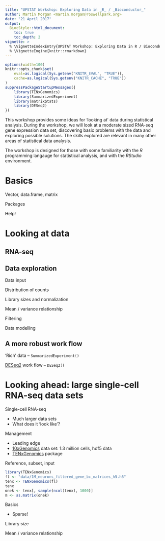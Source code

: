 ```yaml
---
title: "UPSTAT Workshop: Exploring Data in _R_ / _Bioconductor_"
author: Martin Morgan <martin.morgan@roswellpark.org>
date: "21 April 2017"
output:
  BiocStyle::html_document:
    toc: true
    toc_depth: 2
vignette: >
  % \VignetteIndexEntry{UPSTAT Workshop: Exploring Data in R / Bioconductor}
  % \VignetteEngine{knitr::rmarkdown}
---
```


```r
options(width=100)
knitr::opts_chunk$set(
    eval=as.logical(Sys.getenv("KNITR_EVAL", "TRUE")),
    cache=as.logical(Sys.getenv("KNITR_CACHE", "TRUE"))
)
suppressPackageStartupMessages({
    library(TENxGenomics)
    library(SummarizedExperiment)
    library(matrixStats)
    library(DESeq2)
})
```

This workshop provides some ideas for 'looking at' data during
statistical analysis.  During the workshop, we will look at a moderate
sized RNA-seq gene expression data set, discovering basic problems
with the data and exploring possible solutions. The skills explored
are relevant in many other areas of statistical data analysis.

The workshop is designed for those with some familiarity with the _R_
programming langauge for statistical analysis, and with the _RStudio_
environment.

# Basics

Vector, data.frame, matrix

Packages

Help!

# Looking at data

## RNA-seq

## Data exploration

Data input

Distribution of counts

Library sizes and normalization

Mean / variance relationship

Filtering

Data modelling

## A more robust work flow

'Rich' data -- `SummarizedExperiment()`

[DESeq2][] work flow -- `DESeq2()`

# Looking ahead: large single-cell RNA-seq data sets

Single-cell RNA-seq

- Much larger data sets
- What does it 'look like'?

Management

- Leading edge
- [10xGenomics][] data set: 1.3 million cells, hdf5 data
- [TENxGenomics][] package

Reference, subset, input

```r
library(TENxGenomics)
fl <- "data/1M_neurons_filtered_gene_bc_matrices_h5.h5"
tenx <- TENxGenomics(fl)
tenx
onek <- tenx[, sample(ncol(tenx), 1000)]
m <- as.matrix(onek)
```

Basics

- Sparse!

Library size

Mean / variance relationship

[DESeq2]: https://bioconductor.org/packages/DESeq2
[10xGenomics]: https://support.10xgenomics.com/single-cell/datasets/1M_neurons
[TENxGenomics]: https://github.com/mtmorgan/TENxGenomics

